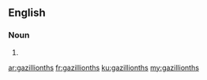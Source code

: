 ==English==

===Noun===
{{head|en}}

# {{plural of|gazillionth}}

[[ar:gazillionths]]
[[fr:gazillionths]]
[[ku:gazillionths]]
[[my:gazillionths]]